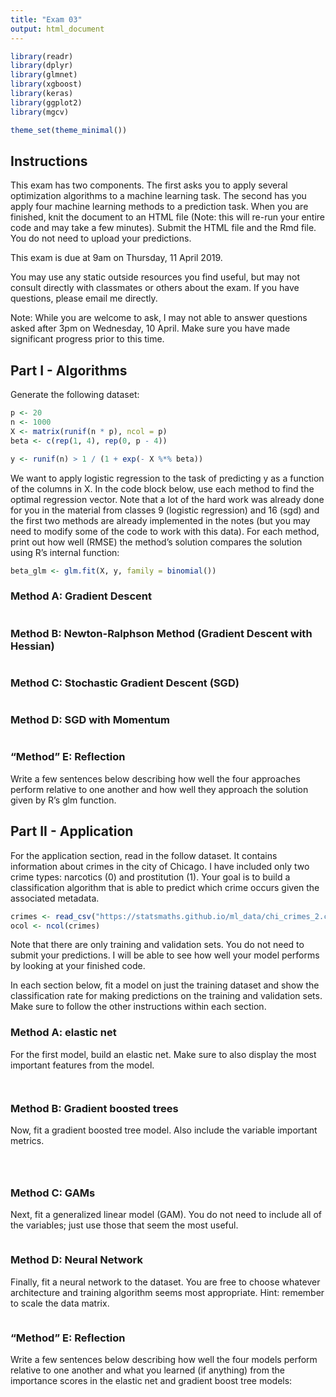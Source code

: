 ```yaml
---
title: "Exam 03"
output: html_document
---
```


```r
library(readr)
library(dplyr)
library(glmnet)
library(xgboost)
library(keras)
library(ggplot2)
library(mgcv)

theme_set(theme_minimal())
```

## Instructions

This exam has two components. The first asks you to apply several optimization
algorithms to a machine learning task. The second has you apply four machine
learning methods to a prediction task. When you are finished, knit the document
to an HTML file (Note: this will re-run your entire code and may take a few minutes).
Submit the HTML file and the Rmd file. You do not need to upload your predictions.

This exam is due at 9am on Thursday, 11 April 2019.

You may use any static outside resources you find useful, but may not consult
directly with classmates or others about the exam. If you have questions,
please email me directly.

Note: While you are welcome to ask, I may not able to answer questions asked
after 3pm on Wednesday, 10 April. Make sure you have made significant progress
prior to this time.

## Part I - Algorithms

Generate the following dataset:

```r
p <- 20
n <- 1000
X <- matrix(runif(n * p), ncol = p)
beta <- c(rep(1, 4), rep(0, p - 4))

y <- runif(n) > 1 / (1 + exp(- X %*% beta))
```

We want to apply logistic regression to the task of predicting y as a function
of the columns in X. In the code block below, use each method to find the
optimal regression vector. Note that a lot of the hard work was already done
for you in the material from classes 9 (logistic regression) and 16 (sgd) and
the first two methods are already implemented in the notes (but you may need
to modify some of the code to work with this data). For each method,
print out how well (RMSE) the method's solution compares the solution using
R's internal function:

```r
beta_glm <- glm.fit(X, y, family = binomial())
```


### Method A: Gradient Descent

```r

```


### Method B: Newton-Ralphson Method (Gradient Descent with Hessian)

```r

```


### Method C: Stochastic Gradient Descent (SGD)

```r

```



### Method D: SGD with Momentum

```r

```

### "Method" E: Reflection

Write a few sentences below describing how well the four approaches perform
relative to one another and how well they approach the solution given by
R's glm function.





## Part II - Application

For the application section, read in the follow dataset. It contains information
about crimes in the city of Chicago. I have included only two crime types: narcotics (0)
and prostitution (1). Your goal is to build a classification algorithm that is able
to predict which crime occurs given the associated metadata.

```r
crimes <- read_csv("https://statsmaths.github.io/ml_data/chi_crimes_2.csv")
ocol <- ncol(crimes)
```

Note that there are only training and validation sets. You do not need to submit
your predictions. I will be able to see how well your model performs by looking
at your finished code.

In each section below, fit a model on just the training dataset and show the
classification rate for making predictions on the training and validation sets.
Make sure to follow the other instructions within each section.

### Method A: elastic net

For the first model, build an elastic net. Make sure to also display the most
important features from the model.

```r

```

```r

```

### Method B: Gradient boosted trees

Now, fit a gradient boosted tree model. Also include the variable important
metrics.

```r

```

```r

```

```r

```

### Method C: GAMs

Next, fit a generalized linear model (GAM). You do not need to include all of the variables;
just use those that seem the most useful.

```r

```

### Method D: Neural Network

Finally, fit a neural network to the dataset. You are free to choose whatever architecture
and training algorithm seems most appropriate. Hint: remember to scale the data matrix.

```r

```

### "Method" E: Reflection

Write a few sentences below describing how well the four models perform relative
to one another and what you learned (if anything) from the importance scores in
the elastic net and gradient boost tree models:







